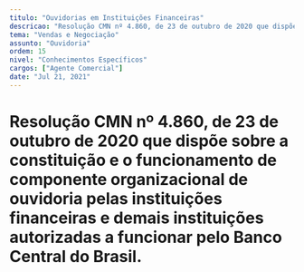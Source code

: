 ```yaml
---
titulo: "Ouvidorias em Instituições Financeiras"
descricao: "Resolução CMN nº 4.860, de 23 de outubro de 2020 que dispõe sobre a constituição e o funcionamento de componente organizacional de ouvidoria pelas instituições financeiras e demais instituições autorizadas a funcionar pelo Banco Central do Brasil"
tema: "Vendas e Negociação"
assunto: "Ouvidoria"
ordem: 15
nivel: "Conhecimentos Específicos"
cargos: ["Agente Comercial"]
date: "Jul 21, 2021"
---
```


# Resolução CMN nº 4.860, de 23 de outubro de 2020 que dispõe sobre a constituição e o funcionamento de componente organizacional de ouvidoria pelas instituições financeiras e demais instituições autorizadas a funcionar pelo Banco Central do Brasil.